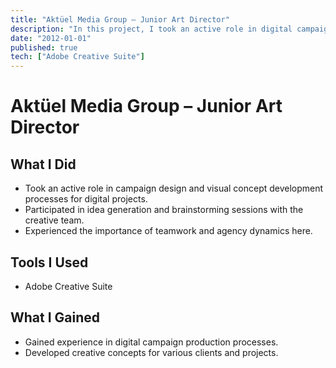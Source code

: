```yaml
---
title: "Aktüel Media Group – Junior Art Director"
description: "In this project, I took an active role in digital campaign design and creative concept development processes. As part of the team, I both learned and contributed."
date: "2012-01-01"
published: true
tech: ["Adobe Creative Suite"]
---
```


# Aktüel Media Group – Junior Art Director

## What I Did
- Took an active role in campaign design and visual concept development processes for digital projects.
- Participated in idea generation and brainstorming sessions with the creative team.
- Experienced the importance of teamwork and agency dynamics here.

## Tools I Used
- Adobe Creative Suite

## What I Gained
- Gained experience in digital campaign production processes.
- Developed creative concepts for various clients and projects. 